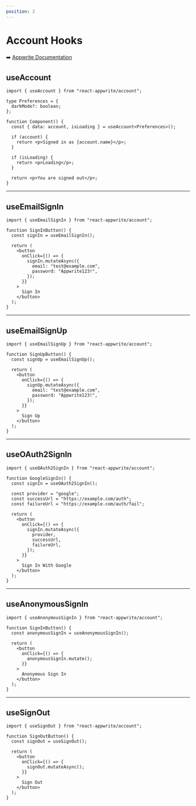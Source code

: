 ```yaml
---
position: 2
---
```


# Account Hooks

➡️ [Appwrite Documentation](https://appwrite.io/docs/client/account)

## useAccount

```tsx
import { useAccount } from "react-appwrite/account";

type Preferences = {
  darkMode?: boolean;
};

function Component() {
  const { data: account, isLoading } = useAccount<Preferences>();

  if (account) {
    return <p>Signed in as {account.name}</p>;
  }

  if (isLoading) {
    return <p>Loading</p>;
  }

  return <p>You are signed out</p>;
}
```

---

## useEmailSignIn

```tsx
import { useEmailSignIn } from "react-appwrite/account";

function SignInButton() {
  const signIn = useEmailSignIn();

  return (
    <button
      onClick={() => {
        signIn.mutateAsync({
          email: "test@example.com",
          password: "Appwrite123!",
        });
      }}
    >
      Sign In
    </button>
  );
}
```

---

## useEmailSignUp

```tsx
import { useEmailSignUp } from "react-appwrite/account";

function SignUpButton() {
  const signUp = useEmailSignUp();

  return (
    <button
      onClick={() => {
        signUp.mutateAsync({
          email: "test@example.com",
          password: "Appwrite123!",
        });
      }}
    >
      Sign Up
    </button>
  );
}
```

---

## useOAuth2SignIn

```tsx
import { useOAuth2SignIn } from "react-appwrite/account";

function GoogleSignIn() {
  const signIn = useOAuth2SignIn();

  const provider = "google";
  const successUrl = "https://example.com/auth";
  const failureUrl = "https://example.com/auth/fail";

  return (
    <button
      onClick={() => {
        signIn.mutateAsync({
          provider,
          successUrl,
          failureUrl,
        });
      }}
    >
      Sign In With Google
    </button>
  );
}
```

---

## useAnonymousSignIn

```tsx
import { useAnonymousSignIn } from "react-appwrite/account";

function SignInButton() {
  const anonymousSignIn = useAnonymousSignIn();

  return (
    <button
      onClick={() => {
        anonymousSignIn.mutate();
      }}
    >
      Anonymous Sign In
    </button>
  );
}
```

---

## useSignOut

```tsx
import { useSignOut } from "react-appwrite/account";

function SignOutButton() {
  const signOut = useSignOut();

  return (
    <button
      onClick={() => {
        signOut.mutateAsync();
      }}
    >
      Sign Out
    </button>
  );
}
```
